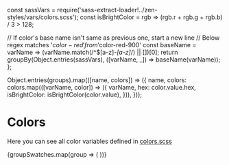 const sassVars = require('sass-extract-loader!../zen-styles/vars/colors.scss');
const isBrightColor = rgb => (rgb.r + rgb.g + rgb.b) / 3 > 128;

  // If color's base name isn't same as previous one, start a new line
  // Below regex matches '$color-red' from '$color-red-900'
  const baseName = varName => (varName.match(/^\$[a-z]*-[a-z]*/) || [])[0];
  return groupBy(Object.entries(sassVars), ([varName, _]) => baseName(varName));
};

  Object.entries(groups).map(([name, colors]) => ({
    name,
    colors: colors.map(([varName, color]) => ({
      varName,
      hex: color.value.hex,
      isBrightColor: isBrightColor(color.value),
    })),
  }));


<Meta title="Guides/Colors" />

# Colors

Here you can see all color variables defined in [colors.scss](https://github.com/reciprocity/zen-ui/blob/main/src/scss/colors.scss)


<div
  style={{
    display: 'flex',
    flexFlow: 'column',
    alignItems: 'start',
  }}
>
  {groupSwatches.map(group => (
    <sb-color-swatch-group key={group.name} colors={JSON.stringify(group.colors)}></sb-color-swatch-group>
  ))}
</div>
